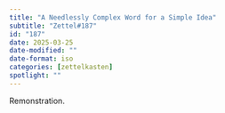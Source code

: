 ```yaml
---
title: "A Needlessly Complex Word for a Simple Idea"
subtitle: "Zettel#187"
id: "187"
date: 2025-03-25
date-modified: ""
date-format: iso
categories: [zettelkasten]
spotlight: ""
---
```

Remonstration.
